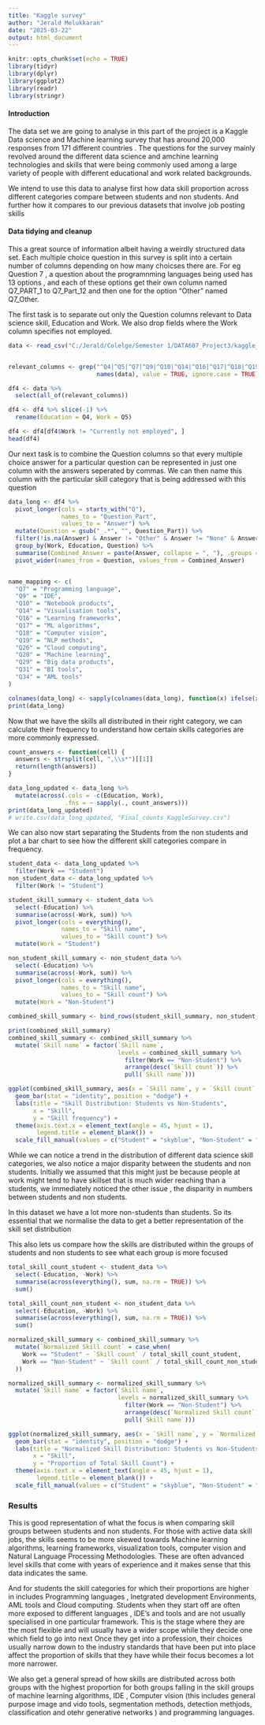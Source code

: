 ```yaml
---
title: "Kaggle survey"
author: "Jerald Melukkaran"
date: "2025-03-22"
output: html_document
---
```


```r
knitr::opts_chunk$set(echo = TRUE)
library(tidyr)
library(dplyr)
library(ggplot2)
library(readr)
library(stringr)
```

#### Introduction 

The data set we are going to analyse in this part of the project is a Kaggle Data science and Machine learning survey that has around 20,000 responses from 171 different countries . The questions for the survey mainly revolved around the different data science and amchine learning technologies and skills that were being commonly used among a large variety of people with different educational and work related backgrounds. 

We intend to use this data to analyse first how data skill proportion across different categories compare between students and non students. And further how it compares to our previous datasets that involve job posting skills 

#### Data tidying and cleanup 

This a great source of information albeit having a weirdly structured data set. Each multiple choice question in this survey is split into a certain number of columns depending on how many choicses there are. For eg Question 7 , a question about the programnming languages being used has 13 options , and each of these options get their own column named Q7_PART_1 to Q7_Part_12 and then one for the option "Other" named Q7_Other.  

The first task is to separate out only the Question columns relevant to Data science skill, Education and Work. We also drop fields where the Work column specifies not employed. 
 
```r
data <- read_csv("C:/Jerald/Colelge/Semester 1/DATA607_Project3/kaggle_survey.csv", )  


relevant_columns <- grep("^Q4|^Q5|^Q7|^Q9|^Q10|^Q14|^Q16|^Q17|^Q18|^Q19|^Q26|^Q28|^Q29|^Q31|^Q34", 
                         names(data), value = TRUE, ignore.case = TRUE)

df4 <- data %>%
  select(all_of(relevant_columns))

df4 <- df4 %>% slice(-1) %>%
  rename(Education = Q4, Work = Q5)

df4 <- df4[df4$Work != "Currently not employed", ]
head(df4)
```


Our next task is to combine the Question columns so that every multiple choice answer for a particular question can be represented in just one column with the answers seperated by commas. We can then name this column with the particular skill category that is being addressed with this question 

```r
data_long <- df4 %>%
  pivot_longer(cols = starts_with("Q"), 
               names_to = "Question_Part", 
               values_to = "Answer") %>%
  mutate(Question = gsub("_.*", "", Question_Part)) %>%  
  filter(!is.na(Answer) & Answer != "Other" & Answer != "None" & Answer != "NA") %>%  
  group_by(Work, Education, Question) %>% 
  summarise(Combined_Answer = paste(Answer, collapse = ", "), .groups = 'drop') %>%
  pivot_wider(names_from = Question, values_from = Combined_Answer)


name_mapping <- c(
  "Q7" = "Programming language",
  "Q9" = "IDE",
  "Q10" = "Notebook products",
  "Q14" = "Visualisation tools",
  "Q16" = "Learning frameworks",
  "Q17" = "ML algorithms",
  "Q18" = "Computer vision",
  "Q19" = "NLP methods",
  "Q26" = "Cloud computing",
  "Q28" = "Machine learning",
  "Q29" = "Big data products",
  "Q31" = "BI tools",
  "Q34" = "AML tools"
)

colnames(data_long) <- sapply(colnames(data_long), function(x) ifelse(x %in% names(name_mapping), name_mapping[x], x))
print(data_long)

```

Now that we have the skills all distributed in their right category, we can calculate their frequency to understand how certain skills categories are more commonly expressed. 

```r
count_answers <- function(cell) {
  answers <- strsplit(cell, ",\\s*")[[1]]
  return(length(answers))  
}

data_long_updated <- data_long %>%
  mutate(across(.cols = -c(Education, Work),  
                .fns = ~ sapply(., count_answers)))  
print(data_long_updated)
# write.csv(data_long_updated, "Final_counts_KaggleSurvey.csv")
```

We can also now start separating the Students from the non students and plot a bar chart to see how the different skill categories compare in frequency.  

```r
student_data <- data_long_updated %>%
  filter(Work == "Student")  
non_student_data <- data_long_updated %>%
  filter(Work != "Student")  

student_skill_summary <- student_data %>%
  select(-Education) %>%
  summarise(across(-Work, sum)) %>%
  pivot_longer(cols = everything(), 
               names_to = "Skill name", 
               values_to = "Skill count") %>%
  mutate(Work = "Student")  

non_student_skill_summary <- non_student_data %>%
  select(-Education) %>%
  summarise(across(-Work, sum)) %>%
  pivot_longer(cols = everything(), 
               names_to = "Skill name", 
               values_to = "Skill count") %>%
  mutate(Work = "Non-Student")  

combined_skill_summary <- bind_rows(student_skill_summary, non_student_skill_summary)

print(combined_skill_summary)
combined_skill_summary <- combined_skill_summary %>%
  mutate(`Skill name` = factor(`Skill name`, 
                               levels = combined_skill_summary %>%
                                 filter(Work == "Non-Student") %>%
                                 arrange(desc(`Skill count`)) %>%
                                 pull(`Skill name`)))

ggplot(combined_skill_summary, aes(x = `Skill name`, y = `Skill count`, fill = Work)) +
  geom_bar(stat = "identity", position = "dodge") +  
  labs(title = "Skill Distribution: Students vs Non-Students", 
       x = "Skill", 
       y = "Skill frequency") +
  theme(axis.text.x = element_text(angle = 45, hjust = 1),  
        legend.title = element_blank()) + 
  scale_fill_manual(values = c("Student" = "skyblue", "Non-Student" = "lightgreen"))  
```

While we can notice a trend in the distribution of different data science skill categories, we also notice a major disparity between the students and non students. Initially we assumed that this might just be because people at work might tend to have skillset that is much wider reaching than a students, we immediately noticed the other issue , the disparity in numbers between students and non students.  

In this dataset we have a lot more non-students than students. So its essential that we normalise the data to get a better representation of the skill set distribution 

<!-- Normalising for the numbers we get  -->

<!-- ```{r} -->
<!-- total_students <- df4 %>%  -->
<!--   filter(Work == "Student") %>%  -->
<!--   nrow() -->
<!-- total_non_students <- df4 %>%  -->
<!--   filter(Work != "student") %>%  -->
<!--   nrow() -->

<!-- normalized_skill_summary <- combined_skill_summary %>% -->
<!--   mutate(`Normalized Skill count` = case_when( -->
<!--     Work == "Student" ~ `Skill count` / total_students,  -->
<!--     Work == "Non-Student" ~ `Skill count` / total_non_students -->
<!--   )) -->

<!-- normalized_skill_summary <- normalized_skill_summary %>% -->
<!--   mutate(`Skill name` = factor(`Skill name`,  -->
<!--                                levels = normalized_skill_summary %>% -->
<!--                                  filter(Work == "Non-Student") %>% -->
<!--                                  arrange(desc(`Normalized Skill count`)) %>% -->
<!--                                  pull(`Skill name`))) -->

<!-- ggplot(normalized_skill_summary, aes(x = `Skill name`, y = `Normalized Skill count`, fill = Work)) + -->
<!--   geom_bar(stat = "identity", position = "dodge") +   -->
<!--   labs(title = "Normalized Skill Distribution: Students vs Non-Students",  -->
<!--        x = "Skill",  -->
<!--        y = "Proportion of Total Observations") + -->
<!--   theme(axis.text.x = element_text(angle = 45, hjust = 1),   -->
<!--         legend.title = element_blank()) +   -->
<!--   scale_fill_manual(values = c("Student" = "skyblue", "Non-Student" = "lightgreen"))   -->
<!-- ``` -->

This also lets us compare how the skills are distributed within the groups of students and non students to see what each group is more focused 

```r
total_skill_count_student <- student_data %>%
  select(-Education, -Work) %>%
  summarise(across(everything(), sum, na.rm = TRUE)) %>%
  sum()

total_skill_count_non_student <- non_student_data %>%
  select(-Education, -Work) %>%
  summarise(across(everything(), sum, na.rm = TRUE)) %>%
  sum()

normalized_skill_summary <- combined_skill_summary %>%
  mutate(`Normalized Skill count` = case_when(
    Work == "Student" ~ `Skill count` / total_skill_count_student, 
    Work == "Non-Student" ~ `Skill count` / total_skill_count_non_student
  ))

normalized_skill_summary <- normalized_skill_summary %>%
  mutate(`Skill name` = factor(`Skill name`, 
                               levels = normalized_skill_summary %>%
                                 filter(Work == "Non-Student") %>%
                                 arrange(desc(`Normalized Skill count`)) %>%
                                 pull(`Skill name`)))

ggplot(normalized_skill_summary, aes(x = `Skill name`, y = `Normalized Skill count`, fill = Work)) +
  geom_bar(stat = "identity", position = "dodge") +  
  labs(title = "Normalized Skill Distribution: Students vs Non-Students", 
       x = "Skill", 
       y = "Proportion of Total Skill Count") +
  theme(axis.text.x = element_text(angle = 45, hjust = 1), 
        legend.title = element_blank()) +  
  scale_fill_manual(values = c("Student" = "skyblue", "Non-Student" = "lightgreen"))  
```
### Results 

This is good representation of what the focus is when comparing skill groups between students and non students. For those with active data skill jobs, the skills seems to be more skewed towards Machine learning algorithms, learning frameworks, visualization tools, computer vision and Natural Language Processing Methodologies. These are often advanced level skills that come with years of experience and it makes sense that this data indicates the same. 

And for students the skill categories for which their proportions are higher in includes Programming languages , Inetgrated development Environments, AML tools and Cloud computing. Students when they start off are often more exposed to different languages , IDE's and tools and are not usually specialised in one particular framework. This is the stage where they are the most flexible and will usually have a wider scope while they decide one which field to go into next Once they get into a profession, their choices usually narrow down to the industry standards that have been put into place affect the proportion of skills that they have while their focus becomes a lot more narrower. 

We also get a general spread of how skills are distributed across both groups with the highest proportion for both groups falling in the skill groups of machine learning algorithms, IDE , Computer vision (this includes general purpose image and vido tools, segmentation methods, detection methjods, classification and otehr generative networks ) and programming languages. 




